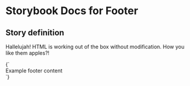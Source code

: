 

# Storybook Docs for Footer

<Meta title="govtnz-import" />

## Story definition

Hallelujah! HTML is working out of the box without modification.
How you like them apples?!

<Story name="Footer" height="100px">
  {` <footer class="g-footer" role="contentinfo">  Example footer content</footer> `}
</Story>

